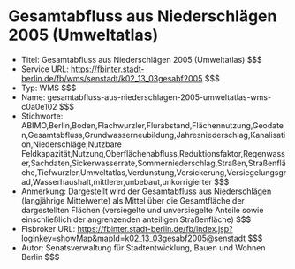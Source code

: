 # Gesamtabfluss aus Niederschlägen 2005 (Umweltatlas)
- Titel: Gesamtabfluss aus Niederschlägen 2005 (Umweltatlas) $$$
- Service URL: https://fbinter.stadt-berlin.de/fb/wms/senstadt/k02_13_03gesabf2005 $$$
- Typ: WMS $$$
- Name: gesamtabfluss-aus-niederschlagen-2005-umweltatlas-wms-c0a0e102 $$$
- Stichworte: ABIMO,Berlin,Boden,Flachwurzler,Flurabstand,Flächennutzung,Geodaten,Gesamtabfluss,Grundwasserneubildung,Jahresniederschlag,Kanalisation,Niederschläge,Nutzbare Feldkapazität,Nutzung,Oberflächenabfluss,Reduktionsfaktor,Regenwasser,Sachdaten,Sickerwasserrate,Sommerniederschlag,Straßen,Straßenfläche,Tiefwurzler,Umweltatlas,Verdunstung,Versickerung,Versiegelungsgrad,Wasserhaushalt,mittlerer,unbebaut,unkorrigierter $$$
- Anmerkung: Dargestellt wird der Gesamtabfluss aus Niederschlägen (langjährige Mittelwerte) als Mittel über die Gesamtfläche der dargestellten Flächen (versiegelte und unversiegelte Anteile sowie einschließlich der angrenzenden anteiligen Straßenfläche) $$$
- Fisbroker URL: https://fbinter.stadt-berlin.de/fb/index.jsp?loginkey=showMap&mapId=k02_13_03gesabf2005@senstadt $$$
- Autor: Senatsverwaltung für Stadtentwicklung, Bauen und Wohnen Berlin $$$
